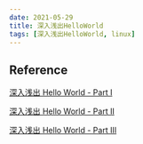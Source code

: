 ```yaml
---
date: 2021-05-29
title: 深入浅出HelloWorld
tags: [深入浅出HelloWorld, linux]
---
```


## Reference

[深入浅出 Hello World - Part I](http://tinylab.org/wp-content/uploads/hacking-helloworld/HackingHelloWorld-PartI-2007-03-25.pdf)

[深入浅出 Hello World - Part II](http://tinylab.org/wp-content/uploads/hacking-helloworld/HackingHelloWorld-PartII-2007-03-25.pdf)

[深入浅出 Hello World - Part III](http://tinylab.org/wp-content/uploads/hacking-helloworld/HackingHelloWorld-PartIII-2007-03-25.pdf)
